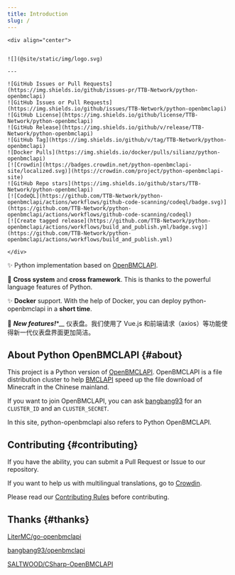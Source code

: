 ```yaml
---
title: Introduction
slug: /
---
```


```mdx-code-block
<div align="center">


![](@site/static/img/logo.svg)

---

![GitHub Issues or Pull Requests](https://img.shields.io/github/issues-pr/TTB-Network/python-openbmclapi)
![GitHub Issues or Pull Requests](https://img.shields.io/github/issues/TTB-Network/python-openbmclapi)
![GitHub License](https://img.shields.io/github/license/TTB-Network/python-openbmclapi)
![GitHub Release](https://img.shields.io/github/v/release/TTB-Network/python-openbmclapi)
![GitHub Tag](https://img.shields.io/github/v/tag/TTB-Network/python-openbmclapi)
![Docker Pulls](https://img.shields.io/docker/pulls/silianz/python-openbmclapi)
[![Crowdin](https://badges.crowdin.net/python-openbmclapi-site/localized.svg)](https://crowdin.com/project/python-openbmclapi-site)
![GitHub Repo stars](https://img.shields.io/github/stars/TTB-Network/python-openbmclapi)
[![CodeQL](https://github.com/TTB-Network/python-openbmclapi/actions/workflows/github-code-scanning/codeql/badge.svg)](https://github.com/TTB-Network/python-openbmclapi/actions/workflows/github-code-scanning/codeql)
[![Create tagged release](https://github.com/TTB-Network/python-openbmclapi/actions/workflows/build_and_publish.yml/badge.svg)](https://github.com/TTB-Network/python-openbmclapi/actions/workflows/build_and_publish.yml)

</div>
```

✨ Python implementation based on [OpenBMCLAPI](https://github.com/bangbang93/openbmclapi).

🎨 **Cross system** and **cross framework**. This is thanks to the powerful language features of Python.

✨ **Docker** support. With the help of Docker, you can deploy python-openbmclapi in a **short time**. 

🎉 **_New features!_**\*__ 仪表盘。我们使用了 Vue.js 和前端请求（axios）等功能使得新一代仪表盘界面更加简洁。

## About Python OpenBMCLAPI {#about}

This project is a Python version of [OpenBMCLAPI](https://github.com/bangbang93/openbmclapi). OpenBMCLAPI is a file distribution cluster to help [BMCLAPI](https://bmclapidoc.bangbang93.com/) speed up the file download of Minecraft in the Chinese mainland.

If you want to join OpenBMCLAPI, you can ask [bangbang93](https://github.com/bangbang93) for an `CLUSTER_ID` and an `CLUSTER_SECRET`.

In this site, python-openbmclapi also refers to Python OpenBMCLAPI.

## Contributing {#contributing}

If you have the ability, you can submit a Pull Request or Issue to our repository.

If you want to help us with multilingual translations, go to [Crowdin](https://translate.bugungu.top).

Please read our [Contributing Rules](https://github.com/TTB-Network/python-openbmclapi/blob/master/CONFTRIBUTING.md) before contributing.

## Thanks {#thanks}

[LiterMC/go-openbmclapi](https://github.com/LiterMC/go-openbmclapi)

[bangbang93/openbmclapi](https://github.com/bangbang93/openbmclapi)

[SALTWOOD/CSharp-OpenBMCLAPI](https://github.com/SALTWOOD/CSharp-OpenBMCLAPI)
